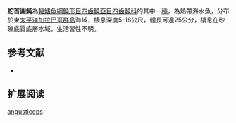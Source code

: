 {{Speciesbox
| name = 蛇首圓魨
| image = 
| image_width = 250px
| status = LC
| status_system = IUCN3.1 
| genus = Sphoeroides
| species = angusticeps
| authority = [[Jenyns|Jenyns]], 1842
| synonyms = *''Tetrodon angusticeps,Jenyns, 1842''
}}
'''蛇首圓魨'''為[[輻鰭魚綱|輻鰭魚綱]][[魨形目|魨形目]][[四齒魨亞目|四齒魨亞目]][[四齒魨科|四齒魨科]]的其中一[[種|種]]，為熱帶海水魚，分布於東[[太平洋|太平洋]][[加拉巴哥群島|加拉巴哥群島]]海域，棲息深度5-18公尺，體長可達25公分，棲息在砂礫底質底層水域，生活習性不明。
==参考文献==
*{{FishBase_species|genus=Sphoeroides|species=angusticeps|year=2014|month=3}}

== 扩展阅读 ==
{{refbegin}}
{{wikispecies-inline|Sphoeroides angusticeps|蛇首圓魨}}
{{refend}}
{{Taxonbar|from=Q3758293}}

[[Category:圓魨屬|angusticeps]]


{{魚類小作品}}